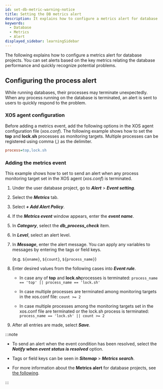 ```yaml
---
id: set-db-metric-warning-notice
title: Setting the DB metrics alert
description: It explains how to configure a metrics alert for database products.
keywords:
  - Database
  - Metrics
  - Alert
displayed_sidebar: learningSidebar
---
```


The following explains how to configure a metrics alert for database projects. You can set alerts based on the key metrics relating the database performance and quickly recognize potential problems.

## Configuring the process alert

While running databases, their processes may terminate unexpectedly. When any process running on the database is terminated, an alert is sent to users to quickly respond to the problem. 

### XOS agent configuration

Before adding a metrics event, add the following options in the XOS agent configuration file (_xos.conf_). The following example shows how to set the **top** and **lock.sh** processes as monitoring targets. Multiple processes can be registered using comma (,) as the delimiter.

```ini title='xos.conf'
process=top,lock.sh
```

### Adding the metrics event

This example shows how to set to send an alert when any process monitoring target set in the XOS agent (_xos.conf_) is terminated.

1. Under the user database project, go to **_Alert_** > **_Event setting_**.

2. Select the **_Metrics_** tab.

3. Select **_+ Add Alert Policy_**.

4. If the **_Metrics event_** window appears, enter the **_event name_**.

5. In **_Category_**, select the **_db_process_check_** item.

   <ImgLang img='best-p/db-add-metrics-event-category-process.png' />

6. In **_Level_**, select an alert level.

7. In **_Message_**, enter the alert message. You can apply any variables to messages by entering the tags or field keys. 

   (e.g. `${oname}`, `${count}`, `${process_name}`)

8. Enter desired values from the following cases into **_Event rule_**.

   - In case any of **top** and **lock.sh**processes is terminated: `process_name == 'top' || process_name == 'lock.sh'`

     <ImgLang img='best-p/db-add-metrics-event-category-process-sample-00.png' />

   - In case multiple processes are terminated among monitoring targets in the xos.conf file: `count >= 2`

     <ImgLang img='best-p/db-add-metrics-event-category-process-sample-01.png' />

   - In case multiple processes among the monitoring targets set in the xos.conf file are terminated or the lock.sh process is terminated: `process_name == 'lock.sh' || count >= 2`

     <ImgLang img='best-p/db-add-metrics-event-category-process-sample-02.png' />

9. After all entries are made, select **_Save_**.

:::note

- To send an alert when the event condition has been resolved, select the **_Notify when event status is resolved_** option.

- Tags or field keys can be seen in **_Sitemap_** > **_Metrics search_**.

- For more information about the **Metrics alert** for database projects, see [the following](../postgresql/metric-warning-notice).

:::
